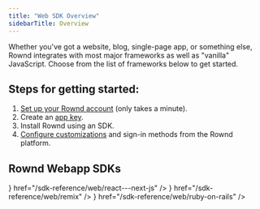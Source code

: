 ```yaml
---
title: "Web SDK Overview"
sidebarTitle: Overview
---
```

Whether you've got a website, blog, single-page app, or something else, Rownd integrates with most major frameworks as well as "vanilla" JavaScript. Choose from the list of frameworks below to get started.

## Steps for getting started:
1. [Set up your Rownd account](/welcome/getting-started) (only takes a minute).
2. Create an [app key](/configuration/app-credentials).
3. Install Rownd using an SDK.
4. [Configure customizations](/configuration/overview) and sign-in methods from the Rownd platform.

## Rownd Webapp SDKs
<CardGroup>
    <Card
        title="Angular"
        icon="angular"
        href="/sdk-reference/web/angular"
    />
    <Card
        title="JavaScript"
        icon="js"
        href="/sdk-reference/web/javascript--browser"
    />
    <Card
        title="Website"
        icon="browser"
        href="/sdk-reference/web/javascript--browser"
    />
    <Card
        title="Next.js"
        icon={<svg
                className="h-6 w-6 bg-primary dark:bg-primary-light"
                style={{
                    "WebkitMaskImage": "url('/images/next-js.svg')",
                    "WebkitMaskRepeat": "no-repeat",
                    "WebkitMaskPosition": "center center",
                }}
            />}
        href="/sdk-reference/web/react---next-js"
    />
    <Card
        title="React"
        icon="react"
        href="/sdk-reference/web/react---next-js"
    />
    <Card
        title="Remix"
        icon={<svg viewBox="0 0 20 20" aria-hidden="true" fill="currentColor" stroke="currentColor" stroke-width="1.5" stroke-linecap="round" stroke-linejoin="round">
            <path class="icon-color" stroke-width="0" fill="currentColor" fill-rule="evenodd" d="M15.97 17.2c0-.851 0-1.631-.132-3.295-.164-1.672-1.054-2.519-2.577-2.816 1.804-.23 3.14-1.603 3.14-3.71 0-2.816-1.898-4.579-5.717-4.579H3.601v2.935h6.38c1.687 0 2.53.708 2.53 1.876 0 1.327-.843 1.83-2.53 1.83h-6.38v2.998h6.193c1.335 0 2.062.367 2.179 2.015.088 1.126.077 1.684.067 2.218v.008c-.004.17-.007.337-.007.52h3.938ZM3.6 14.964V17.2h5.011v-1.431c0-.3-.15-.805-.846-.805H3.6Z" clip-rule="evenodd">
            </path>
        </svg>}
        href="/sdk-reference/web/remix"
    />
    <Card
        title="Vue"
        icon="vuejs"
        href="/sdk-reference/web/vue"
    />
    <Card
        title="Ruby on Rails"
        icon={<svg
                className="h-6 w-6 bg-primary dark:bg-primary-light"
                style={{
                    "WebkitMaskImage": "url('/images/ruby-on-rails.svg')",
                    "WebkitMaskRepeat": "no-repeat",
                    "WebkitMaskPosition": "center center",
                }}
            />}
        href="/sdk-reference/web/ruby-on-rails"
    />
    <Card
        title="WordPress / WooCommerce"
        icon="wordpress"
        href="/sdk-reference/web/wordpress---woocommerce"
    />
</CardGroup>

